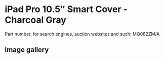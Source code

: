 
# iPad Pro 10.5″ Smart Cover - Charcoal Gray

Part number, for search engines, auction websites and such: MQ082ZM/A

## Image gallery

<div style={{ width: "768px" }}>
  <GalleryComponent
    images={[
      {
        original: "/everysource/MQ082.webp",
        thumbnail: "/everypreview/MQ082.webp",
      },
      {
        original: "/everysource/MQ082_AV1_GOLD.webp",
        thumbnail: "/everypreview/MQ082_AV1_GOLD.webp",
      },
      {
        original: "/everysource/MQ082_AV1_ROSEGOLD.webp",
        thumbnail: "/everypreview/MQ082_AV1_ROSEGOLD.webp",
      },
      {
        original: "/everysource/MQ082_AV1_SILVER.webp",
        thumbnail: "/everypreview/MQ082_AV1_SILVER.webp",
      },
      {
        original: "/everysource/MQ082_AV1_SPACE_GRAY.webp",
        thumbnail: "/everypreview/MQ082_AV1_SPACE_GRAY.webp",
      },
      {
        original: "/everysource/MQ082_AV2.webp",
        thumbnail: "/everypreview/MQ082_AV2.webp",
      },
      {
        original: "/everysource/MQ082_AV3.webp",
        thumbnail: "/everypreview/MQ082_AV3.webp",
      }
    ]}
  />
</div>